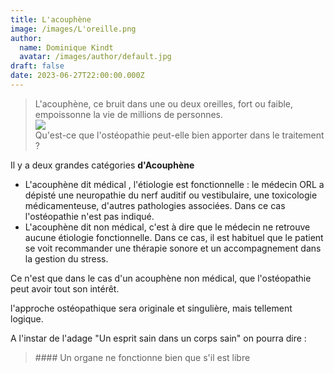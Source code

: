 ```yaml
---
title: L'acouphène
image: /images/L'oreille.png
author:
  name: Dominique Kindt
  avatar: /images/author/default.jpg
draft: false
date: 2023-06-27T22:00:00.000Z
---
```


> L'acouphène, ce bruit dans une ou deux oreilles, fort ou faible, empoissonne la vie de millions de personnes.\
> ![](</images/onde sonore (1).jpg>)\
> Qu'est-ce que l'ostéopathie peut-elle bien apporter dans le traitement ?

Il y a deux grandes catégories **d'Acouphène**

* L'acouphène dit médical , l'étiologie est fonctionnelle : le médecin ORL a dépisté une neuropathie du nerf auditif ou vestibulaire, une toxicologie médicamenteuse, d'autres pathologies associées. Dans ce cas l'ostéopathie n'est pas indiqué.
* L'acouphène dit non médical, c'est à dire que le médecin ne retrouve aucune étiologie fonctionnelle. Dans ce  cas, il est habituel que le patient se voit recommander une thérapie sonore et un accompagnement dans la gestion du stress.

Ce n'est que dans le cas d'un acouphène non médical, que l'ostéopathie peut avoir tout son intérêt.

l'approche ostéopathique sera originale et singulière, mais tellement logique.

A l'instar de l'adage "Un esprit sain dans un corps sain" on pourra dire :

<Blockquote>
  #### &#x20;       Un organe ne fonctionne bien que s'il est libre
</Blockquote>
